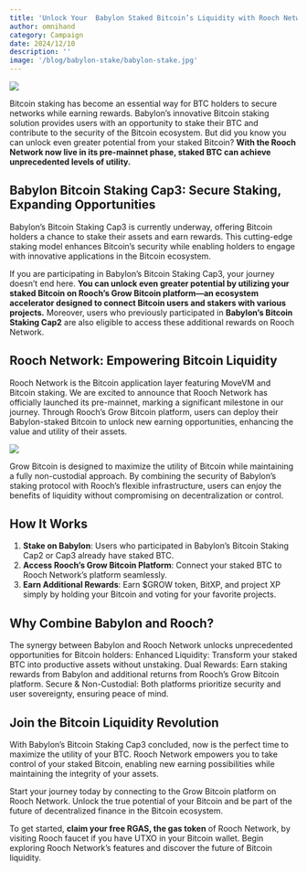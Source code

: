 ```yaml
---
title: 'Unlock Your  Babylon Staked Bitcoin’s Liquidity with Rooch Network'
author: omnihand
category: Campaign
date: 2024/12/10
description: ''
image: '/blog/babylon-stake/babylon-stake.jpg'
---
```



<PostHeader />

![](/blog/babylon-stake/babylon-stake.jpg)

Bitcoin staking has become an essential way for BTC holders to secure networks while earning rewards. Babylon’s innovative Bitcoin staking solution provides users with an opportunity to stake their BTC and contribute to the security of the Bitcoin ecosystem. But did you know you can unlock even greater potential from your staked Bitcoin? **With the Rooch Network now live in its pre-mainnet phase, staked BTC can achieve unprecedented levels of utility.**

## Babylon Bitcoin Staking Cap3: Secure Staking, Expanding Opportunities

Babylon’s Bitcoin Staking Cap3 is currently underway, offering Bitcoin holders a chance to stake their assets and earn rewards. This cutting-edge staking model enhances Bitcoin’s security while enabling holders to engage with innovative applications in the Bitcoin ecosystem.

If you are participating in Babylon’s Bitcoin Staking Cap3, your journey doesn’t end here. **You can unlock even greater potential by utilizing your staked Bitcoin on Rooch’s Grow Bitcoin platform—an ecosystem accelerator designed to connect Bitcoin users and stakers with various projects.** Moreover, users who previously participated in **Babylon’s Bitcoin Staking Cap2** are also eligible to access these additional rewards on Rooch Network.

## Rooch Network: Empowering Bitcoin Liquidity

Rooch Network is the Bitcoin application layer featuring MoveVM and Bitcoin staking. We are excited to announce that Rooch Network has officially launched its pre-mainnet, marking a significant milestone in our journey.
Through Rooch’s Grow Bitcoin platform, users can deploy their Babylon-staked Bitcoin to unlock new earning opportunities, enhancing the value and utility of their assets.  

![](/blog/babylon-stake/babylon-stake-entry.png)

Grow Bitcoin is designed to maximize the utility of Bitcoin while maintaining a fully non-custodial approach. By combining the security of Babylon’s staking protocol with Rooch’s flexible infrastructure, users can enjoy the benefits of liquidity without compromising on decentralization or control.

## How It Works

1. **Stake on Babylon**: Users who participated in Babylon’s Bitcoin Staking Cap2 or Cap3 already have staked BTC.
2. **Access Rooch’s Grow Bitcoin Platform**: Connect your staked BTC to Rooch Network’s platform seamlessly.
3. **Earn Additional Rewards**: Earn $GROW token, BitXP, and project XP simply by holding your Bitcoin and voting for your favorite projects. 


## Why Combine Babylon and Rooch?

The synergy between Babylon and Rooch Network unlocks unprecedented opportunities for Bitcoin holders:
Enhanced Liquidity: Transform your staked BTC into productive assets without unstaking.
Dual Rewards: Earn staking rewards from Babylon and additional returns from Rooch’s Grow Bitcoin platform.
Secure & Non-Custodial: Both platforms prioritize security and user sovereignty, ensuring peace of mind.

## Join the Bitcoin Liquidity Revolution

With Babylon’s Bitcoin Staking Cap3 concluded, now is the perfect time to maximize the utility of your BTC. Rooch Network empowers you to take control of your staked Bitcoin, enabling new earning possibilities while maintaining the integrity of your assets.

Start your journey today by connecting to the Grow Bitcoin platform on Rooch Network. Unlock the true potential of your Bitcoin and be part of the future of decentralized finance in the Bitcoin ecosystem.

To get started, **claim your free RGAS, the gas token** of Rooch Network, by visiting Rooch faucet if you have UTXO in your Bitcoin wallet. Begin exploring Rooch Network’s features and discover the future of Bitcoin liquidity.
